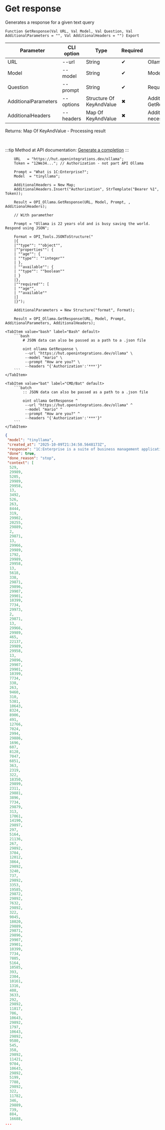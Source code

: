 ﻿---
sidebar_position: 2
description: Get response and other functions to work with Ollama in the Open Integration Package, a free open-source integration library for 1C:Enterprise 8, OneScript and CLI
keywords: [1C, 1С, 1С:Enterprise, 1С:Enterprise 8.3, API, Integration, Services, Exchange, OneScript, CLI, Ollama]
---


# Get response
 Generates a response for a given text query



`Function GetResponse(Val URL, Val Model, Val Question, Val AdditionalParameters = "", Val AdditionalHeaders = "") Export`

  | Parameter | CLI option | Type | Required | Description |
  |-|-|-|-|-|
  | URL | --url | String | &#x2714; | Ollama server URL |
  | Model | --model | String | &#x2714; | Models name |
  | Question | --prompt | String | &#x2714; | Request text |
  | AdditionalParameters | --options | Structure Of KeyAndValue | &#x2716; | Additional parameters. See GetRequestParametersStructure |
  | AdditionalHeaders | --headers | Map Of KeyAndValue | &#x2716; | Additional request headers, if necessary |

  
  Returns:  Map Of KeyAndValue - Processing result

<br/>

:::tip
Method at API documentation: [Generate a completion](https://github.com/ollama/ollama/blob/main/docs/api.md#generate-a-completion)
:::
<br/>


```bsl title="1C:Enterprise/OneScript code example"
    URL   = "https://hut.openintegrations.dev/ollama";
    Token = "12We34..."; // Authorization - not part API Ollama

    Prompt = "What is 1C:Enterprise?";
    Model  = "tinyllama";

    AdditionalHeaders = New Map;
    AdditionalHeaders.Insert("Authorization", StrTemplate("Bearer %1", Token));

    Result = OPI_Ollama.GetResponse(URL, Model, Prompt, , AdditionalHeaders);

    // With paramether

    Prompt = "Ollama is 22 years old and is busy saving the world. Respond using JSON";

    Format = OPI_Tools.JSONToStructure("
    |{
    |""type"": ""object"",
    |""properties"": {
    | ""age"": {
    | ""type"": ""integer""
    | },
    | ""available"": {
    | ""type"": ""boolean""
    | }
    |},
    |""required"": [
    | ""age"",
    | ""available""
    |]
    |}");

    AdditionalParameters = New Structure("format", Format);

    Result = OPI_Ollama.GetResponse(URL, Model, Prompt, AdditionalParameters, AdditionalHeaders);
```
 

 <Tabs>
  
    <TabItem value="bash" label="Bash" default>
        ```bash
            # JSON data can also be passed as a path to a .json file
            
            oint ollama GetResponse \
             --url "https://hut.openintegrations.dev/ollama" \
             --model "mario" \
             --prompt "How are you?" \
             --headers "{'Authorization':'***'}"
        ```
    </TabItem>
  
    <TabItem value="bat" label="CMD/Bat" default>
        ```batch
            :: JSON data can also be passed as a path to a .json file
            
            oint ollama GetResponse ^
             --url "https://hut.openintegrations.dev/ollama" ^
             --model "mario" ^
             --prompt "How are you?" ^
             --headers "{'Authorization':'***'}"
        ```
    </TabItem>
</Tabs>


```json title="Result"
{
 "model": "tinyllama",
 "created_at": "2025-10-09T21:34:50.5648173Z",
 "response": "1C:Enterprise is a suite of business management applications developed by CAPS Corp., which provides software solutions for small and medium-sized enterprises (SMEs) in various industries, including manufacturing, retail, wholesale, construction, and healthcare. 1C:Enterprise includes various modules that support areas such as accounting, inventory management, order management, procurement, supply chain management, human resources, and finance. It also offers customizable solutions that can be tailored to the specific needs of each SME.",
 "done": true,
 "done_reason": "stop",
 "context": [
  529,
  29989,
  5205,
  29989,
  29958,
  13,
  3492,
  526,
  263,
  8444,
  319,
  29902,
  20255,
  29889,
  2,
  29871,
  13,
  29966,
  29989,
  1792,
  29989,
  29958,
  13,
  5618,
  338,
  29871,
  29896,
  29907,
  29901,
  10399,
  7734,
  29973,
  2,
  29871,
  13,
  29966,
  29989,
  465,
  22137,
  29989,
  29958,
  13,
  29896,
  29907,
  29901,
  10399,
  7734,
  338,
  263,
  9460,
  310,
  5381,
  10643,
  8324,
  8906,
  491,
  12766,
  7024,
  2994,
  29886,
  1696,
  607,
  8128,
  7047,
  6851,
  363,
  2319,
  322,
  18350,
  29899,
  2311,
  29881,
  3896,
  7734,
  29879,
  313,
  17061,
  14190,
  29897,
  297,
  5164,
  21136,
  267,
  29892,
  3704,
  12012,
  3864,
  29892,
  3240,
  737,
  29892,
  3353,
  19585,
  29872,
  29892,
  7632,
  29892,
  322,
  9045,
  18020,
  29889,
  29871,
  29896,
  29907,
  29901,
  10399,
  7734,
  7805,
  5164,
  10585,
  393,
  2304,
  10161,
  1316,
  408,
  3633,
  292,
  29892,
  11817,
  706,
  10643,
  29892,
  1797,
  10643,
  29892,
  9580,
  545,
  358,
  29892,
  11421,
  9704,
  10643,
  29892,
  5199,
  7788,
  29892,
  322,
  11782,
  346,
  29889,
  739,
  884,
  16688,
...
```
